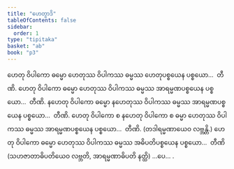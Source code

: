```yaml
---
title: "ဟေတွာဒိ"
tableOfContents: false
sidebar:
  order: 1
type: "tipitaka"
basket: "ab"
book: "p3"
---
```



<DynamicBreadcrumb />

<Division number="113" book="p3" e="ch" v="39" p="218">

<Paragraph number="196" book="p3">
ဟေတု ဝိပါကော ဓမ္မော ဟေတုဿ ဝိပါကဿ ဓမ္မဿ ဟေတုပစ္စယေန ပစ္စယော…  တီဏိ.
</Paragraph>

</Division>
<Division number="114" book="p3" e="ch" v="39" p="218">

<Paragraph number="197" book="p3">
ဟေတု ဝိပါကော ဓမ္မော ဟေတုဿ ဝိပါကဿ ဓမ္မဿ အာရမ္မဏပစ္စယေန ပစ္စယော…  တီဏိ.
</Paragraph>

<Paragraph number="198" book="p3">
နဟေတု ဝိပါကော ဓမ္မော နဟေတုဿ ဝိပါကဿ ဓမ္မဿ အာရမ္မဏပစ္စယေန ပစ္စယော…  တီဏိ.
</Paragraph>

<Paragraph number="199" book="p3">
ဟေတု ဝိပါကော စ နဟေတု ဝိပါကော စ ဓမ္မာ ဟေတုဿ ဝိပါကဿ ဓမ္မဿ အာရမ္မဏပစ္စယေန ပစ္စယော…  တီဏိ. (တဒါရမ္မဏာယေဝ လဗ္ဘန္တိ.)
</Paragraph>

</Division>
<Division number="115" book="p3" e="ch" v="39" p="219">

<Paragraph number="200" book="p3">
ဟေတု ဝိပါကော ဓမ္မော ဟေတုဿ ဝိပါကဿ ဓမ္မဿ အဓိပတိပစ္စယေန ပစ္စယော…  တီဏိ (သဟဇာတာဓိပတိယေဝ လဗ္ဘတိ, အာရမ္မဏာဓိပတိ နတ္ထိ) …ပေ… .
</Paragraph>
</Division>